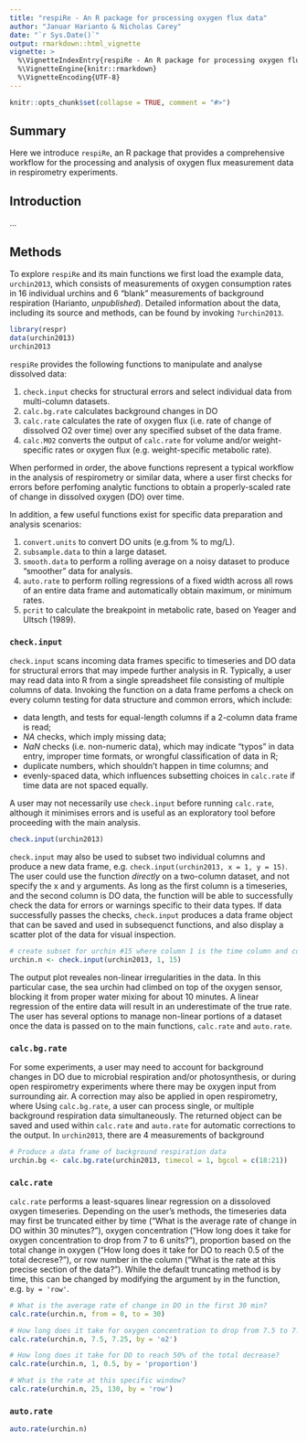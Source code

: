 ```yaml
---
title: "respiRe - An R package for processing oxygen flux data"
author: "Januar Harianto & Nicholas Carey"
date: "`r Sys.Date()`"
output: rmarkdown::html_vignette
vignette: >
  %\VignetteIndexEntry{respiRe - An R package for processing oxygen flux data}
  %\VignetteEngine{knitr::rmarkdown}
  %\VignetteEncoding{UTF-8}
---
```


```r
knitr::opts_chunk$set(collapse = TRUE, comment = "#>")
```

## Summary
Here we introduce `respiRe`, an R package that provides a comprehensive workflow for the processing and analysis of oxygen flux measurement data in respirometry experiments. 

## Introduction
...

## Methods
To explore `respiRe` and its main functions we first load the example data, `urchin2013`, which consists of measurements of oxygen consumption rates in 16 individual urchins and 6 "blank" measurements of background respiration (Harianto, *unpublished*). Detailed information about the data, including its source and methods, can be found by invoking `?urchin2013`.

```r
library(respr)
data(urchin2013)
urchin2013
```

`respiRe` provides the following functions to manipulate and analyse dissolved data:

1. `check.input` checks for structural errors and select individual data from multi-column datasets.
2. `calc.bg.rate` calculates background changes in DO
3. `calc.rate` calculates the rate of oxygen flux (i.e. rate of change of dissolved O2 over time) over any specified subset of the data frame.
4. `calc.MO2` converts the output of `calc.rate` for volume and/or weight-specific rates or oxygen flux (e.g. weight-specific metabolic rate).

When performed in order, the above functions represent a typical workflow in the analysis of respirometry or similar data, where a user first checks for errors before perfoming analytic functions to obtain a properly-scaled rate of change in dissolved oxygen (DO) over time.

In addition, a few useful functions exist for specific data preparation and analysis scenarios:

1. `convert.units` to convert DO units (e.g.from % to mg/L).
2. `subsample.data` to thin a large dataset.
3. `smooth.data` to perform a rolling average on a noisy dataset to produce "smoother" data for analysis.
4. `auto.rate` to perform rolling regressions of a fixed width across all rows of an entire data frame and automatically obtain maximum, or minimum rates.
5. `pcrit` to calculate the breakpoint in metabolic rate, based on Yeager and Ultsch (1989).


### `check.input`

`check.input` scans incoming data frames specific to timeseries and DO data for structural errors that may impede further analysis in R. Typically, a user may read data into R from a single spreadsheet file consisting of multiple columns of data. Invoking the function on a data frame perfoms a check on every column testing for data structure and common errors, which include: 

- data length, and tests for equal-length columns if a 2-column data frame is read;
- *NA* checks, which imply missing data;
- *NaN* checks (i.e. non-numeric data), which may indicate "typos" in data entry, improper time formats, or wrongful classification of data in R; 
- duplicate numbers, which shouldn't happen in time columns; and 
- evenly-spaced data, which influences subsetting choices in `calc.rate` if time data are not spaced equally. 

A user may not necessarily use `check.input` before running `calc.rate`, although it minimises errors and is useful as an exploratory tool before proceeding with the main analysis.

```r
check.input(urchin2013)
```

`check.input` may also be used to subset two individual columns and produce a new data frame, e.g. `check.input(urchin2013, x = 1, y = 15)`. The user could use the function *directly* on a two-column dataset, and not specify the x and y arguments. As long as the first column is a timeseries, and the second column is DO data, the function will be able to successfully check the data for errors or warnings specific to their data types. If data successfully passes the checks, `check.input` produces a data frame object that can be saved and used in subsequenct functions, and also display a scatter plot of the data for visual inspection.


```r
# create subset for urchin #15 where column 1 is the time column and column 15 is the data for the urchin
urchin.n <- check.input(urchin2013, 1, 15)
```

The output plot reveales non-linear irregularities in the data. In this particular case, the sea urchin had climbed on top of the oxygen sensor, blocking it from proper water mixing for about 10 minutes. A linear regression of the entire data will result in an underestimate of the true rate. The user has several options to manage non-linear portions of a dataset once the data is passed on to the main functions, `calc.rate` and `auto.rate`.

### `calc.bg.rate`

For some experiments, a user may need to account for background changes in DO due to microbial respiration and/or photosynthesis, or during open respirometry experiments where there may be oxygen input from surrounding air. A correction may also be applied in open respirometry, where  Using `calc.bg.rate`, a user can process single, or multiple background respiration data simultaneously. The returned object can be saved and used within `calc.rate` and `auto.rate` for automatic corrections to the output. In `urchin2013`, there are 4 measurements of background 

```r
# Produce a data frame of background respiration data
urchin.bg <- calc.bg.rate(urchin2013, timecol = 1, bgcol = c(18:21))
```

### `calc.rate`

`calc.rate` performs a least-squares linear regression on a dissoloved oxygen timeseries. Depending on the user's methods, the timeseries data may first be truncated either by time ("What is the average rate of change in DO within 30 minutes?"), oxygen concentration ("How long does it take for oxygen concentration to drop from 7 to 6 units?"), proportion based on the total change in oxygen ("How long does it take for DO to reach 0.5 of the total decrese?"), or row number in the column ("What is the rate at this precise section of the data?"). While the default truncating method is by time, this can be changed by modifying the argument `by` in the function, e.g. `by = 'row'`.

```r
# What is the average rate of change in DO in the first 30 min?
calc.rate(urchin.n, from = 0, to = 30)
```

```r
# How long does it take for oxygen concentration to drop from 7.5 to 7.25?
calc.rate(urchin.n, 7.5, 7.25, by = 'o2')
```

```r
# How long does it take for DO to reach 50% of the total decrease?
calc.rate(urchin.n, 1, 0.5, by = 'proportion')
```

```r
# What is the rate at this specific window?
calc.rate(urchin.n, 25, 130, by = 'row')

```

### `auto.rate`

```r
auto.rate(urchin.n)
```
